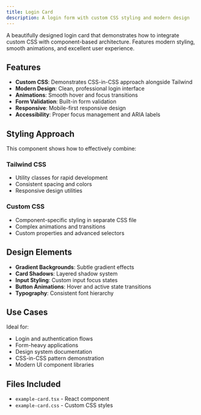 ```yaml
---
title: Login Card
description: A login form with custom CSS styling and modern design
---
```



A beautifully designed login card that demonstrates how to integrate custom CSS with component-based architecture. Features modern styling, smooth animations, and excellent user experience.

<ComponentPreview component='example-with-css' />

## Features

- **Custom CSS**: Demonstrates CSS-in-CSS approach alongside Tailwind
- **Modern Design**: Clean, professional login interface
- **Animations**: Smooth hover and focus transitions
- **Form Validation**: Built-in form validation
- **Responsive**: Mobile-first responsive design
- **Accessibility**: Proper focus management and ARIA labels

## Styling Approach

This component shows how to effectively combine:

### Tailwind CSS
- Utility classes for rapid development
- Consistent spacing and colors
- Responsive design utilities

### Custom CSS
- Component-specific styling in separate CSS file
- Complex animations and transitions
- Custom properties and advanced selectors

## Design Elements

- **Gradient Backgrounds**: Subtle gradient effects
- **Card Shadows**: Layered shadow system
- **Input Styling**: Custom input focus states
- **Button Animations**: Hover and active state transitions
- **Typography**: Consistent font hierarchy

## Use Cases

Ideal for:
- Login and authentication flows
- Form-heavy applications
- Design system documentation
- CSS-in-CSS pattern demonstration
- Modern UI component libraries

## Files Included

- `example-card.tsx` - React component
- `example-card.css` - Custom CSS styles